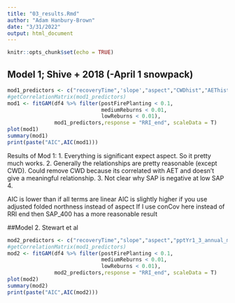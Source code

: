 ```yaml
---
title: "03_results.Rmd"
author: "Adam Hanbury-Brown"
date: "3/31/2022"
output: html_document
---
```


```r
knitr::opts_chunk$set(echo = TRUE)
```

## Model 1; Shive + 2018 (-April 1 snowpack)
```r
mod1_predictors <- c("recoveryTime",'slope',"aspect","CWDhist","AEThist","postFireSAP")
#getCorrelationMatrix(mod1_predictors)
mod1 <- fitGAM(df4 %>% filter(postFirePlanting < 0.1,
                              mediumReburns < 0.01,
                              lowReburns < 0.01),
               mod1_predictors,response = "RRI_end", scaleData = T)
plot(mod1)
summary(mod1)
print(paste("AIC",AIC(mod1)))
```
Results of Mod 1: 
1. Everything is significant expect aspect. So it pretty much works.
2. Generally the relationships are pretty reasonable (except CWD). Could remove CWD because its correlated with AET and doesn't give a meaningful relationship.
3. Not clear why SAP is negative at low SAP
4.

AIC is lower than if all terms are linear
AIC is slightly higher if you use adjusted folded northness instead of aspect 
If I use conCov here instead of RRI end then SAP_400 has a more reasonable result

##Model 2. Stewart et al
```r
mod2_predictors <- c("recoveryTime","slope","aspect","pptYr1_3_annual_mean","burnSev")
#getCorrelationMatrix(mod1_predictors)
mod2 <- fitGAM(df4 %>% filter(postFirePlanting < 0.1,
                              mediumReburns < 0.01,
                              lowReburns < 0.01),
               mod2_predictors,response = "RRI_end", scaleData = T)
plot(mod2)
summary(mod2)
print(paste("AIC",AIC(mod2)))
```




